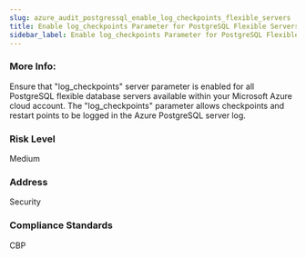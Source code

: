 ```yaml
---
slug: azure_audit_postgressql_enable_log_checkpoints_flexible_servers
title: Enable log_checkpoints Parameter for PostgreSQL Flexible Servers
sidebar_label: Enable log_checkpoints Parameter for PostgreSQL Flexible Servers
---
```


### More Info:

Ensure that "log_checkpoints" server parameter is enabled for all PostgreSQL flexible database servers available within your Microsoft Azure cloud account. The "log_checkpoints" parameter allows checkpoints and restart points to be logged in the Azure PostgreSQL server log.

### Risk Level

Medium

### Address

Security

### Compliance Standards

CBP

